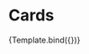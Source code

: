 

<Meta title="Design System/Cards/Light Mode" component={Card} />

# Cards



<Canvas>
  <Story
    name="Card Talent #1"
    args={{
      photo_url: "https://media.istockphoto.com/photos/beautiful-woman-posing-against-dark-background-picture-id638756792?k=20&m=638756792&s=612x612&w=0&h=PAiwpR6vmkBlctx0kmvGKX3HsBcMdd2PFD4BlEEI7Ac=",
      name: "Cameroon",
      title: "Product Designer",
      circ_supply: "415,300",
      ticker: "$CAM",
      mode: "light",
    }}
  >
    {Template.bind({})}
  </Story>
</Canvas>
